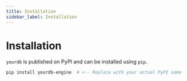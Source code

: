 ```yaml
---
title: Installation
sidebar_label: Installation
---
```


# Installation

`yourdb` is published on PyPI and can be installed using `pip`.

```bash
pip install yourdb-engine  # <-- Replace with your actual PyPI name